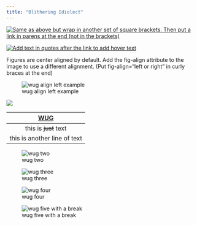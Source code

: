 ```yaml
---
title: "Blithering Idiolect"
---
```


[![Same as above but wrap in another set of square brackets. Then put a link in parens at the end (not in the brackets)](academicwug.png)](https://phonetics.as.uky.edu/)

[![Add text in quotes after the link to add hover text](academicwug.png)](https://phonetics.as.uky.edu/)

Figures are center aligned by default. Add the fig-align attribute to the image to use a different alignment. (Put fig-align="left or right" in curly braces at the end)

![wug align left example](academicwug.png){fig-align="left"}

::: {layout-ncol="4"}
::: {#first-column}
![](academicwug.png)

| [**WUG**](http://www.google.com) |
|:--------------------------------:|
|      this is ~~just~~ text       |
|   this is another line of text   |
:::

![wug two](academicwug.png)

![wug three](academicwug.png)

![wug four](academicwug.png)

![wug five with a break](academicwug.png)
:::
